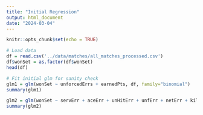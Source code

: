 ```yaml
---
title: "Initial Regression"
output: html_document
date: "2024-03-04"
---
```


```r
knitr::opts_chunk$set(echo = TRUE)
```

```r
# Load data
df = read.csv('../data/matches/all_matches_processed.csv')
df$wonSet = as.factor(df$wonSet)
head(df)
```

```r
# Fit initial glm for sanity check
glm1 = glm(wonSet ~ unforcedErrs + earnedPts, df, family="binomial")
summary(glm1)
```

```r
glm2 = glm(wonSet ~ servErr + aceErr + unHitErr + unfErr + netErr + killErr + genErr + ace + kill + stuffBlock, df, family="binomial")
summary(glm2)
```





